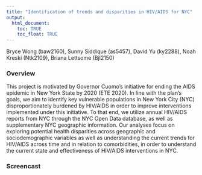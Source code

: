 ```yaml
---
title: "Identification of trends and disparities in HIV/AIDS for NYC"
output: 
  html_document:
    toc: TRUE
    toc_float: TRUE
---
```


Bryce Wong (baw2160), Sunny Siddique (as5457), David Yu (ky2288), Noah Kreski (Ntk2109), Briana Lettsome (Bjl2150)

### Overview

This project is motivated by Governor Cuomo’s initiative for ending the AIDS epidemic in New York State by 2020 (ETE 2020). In line with the plan’s goals, we aim to identify key vulnerable populations in New York City (NYC) disproportionately burdened by HIV/AIDS in order to improve interventions implemented under this initiative. To that end, we utilize annual HIV/AIDS reports from NYC through the NYC Open Data database, as well as supplementary NYC geographic information. Our analyses focus on exploring potential health disparities across geographic and sociodemographic variables as well as understanding the current trends for HIV/AIDS across time and in relation to comorbidities, in order to understand the current state and effectiveness of HIV/AIDS interventions in NYC.

### Screencast